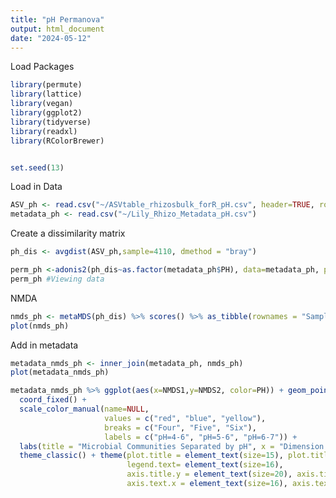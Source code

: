 ---
title: "pH Permanova"
output: html_document
date: "2024-05-12"
---
Load Packages
```{r}
library(permute)
library(lattice)
library(vegan)
library(ggplot2)
library(tidyverse)
library(readxl)
library(RColorBrewer)


set.seed(13)
```

Load in Data
```{r}
ASV_ph <- read.csv("~/ASVtable_rhizosbulk_forR_pH.csv", header=TRUE, row.names=1)
metadata_ph <- read.csv("~/Lily_Rhizo_Metadata_pH.csv")
```

Create a dissimilarity matrix
```{r}
ph_dis <- avgdist(ASV_ph,sample=4110, dmethod = "bray")
```

```{r}
perm_ph <-adonis2(ph_dis~as.factor(metadata_ph$PH), data=metadata_ph, permutations=9999)
perm_ph #Viewing data
```
NMDA
```{r}
nmds_ph <- metaMDS(ph_dis) %>% scores() %>% as_tibble(rownames = "Sample")
plot(nmds_ph)
```
Add in metadata
```{r}
metadata_nmds_ph <- inner_join(metadata_ph, nmds_ph)
plot(metadata_nmds_ph)
```

```{r}
metadata_nmds_ph %>% ggplot(aes(x=NMDS1,y=NMDS2, color=PH)) + geom_point(shape = 19, size=3) + stat_ellipse() + 
  coord_fixed() + 
  scale_color_manual(name=NULL, 
                     values = c("red", "blue", "yellow"), 
                     breaks = c("Four", "Five", "Six"), 
                     labels = c("pH=4-6", "pH=5-6", "pH=6-7")) +
  labs(title = "Microbial Communities Separated by pH", x = "Dimension 1", y = "Dimension 2") + 
  theme_classic() + theme(plot.title = element_text(size=15), plot.title.position = "plot", legend.key.size = unit(20,"pt"),
                          legend.text= element_text(size=16),
                          axis.title.y = element_text(size=20), axis.title.x = element_text(size=20),
                          axis.text.x = element_text(size=16), axis.text.y = element_text(size=16), legend.position = "top")
```
